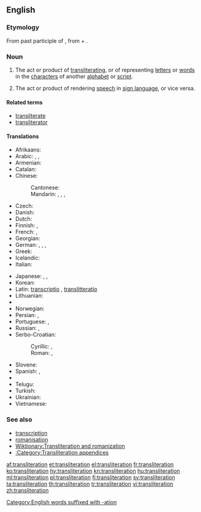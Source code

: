 ==English==
{{wikipedia}}

===Etymology===
From {{etyl|la|en}} {{term|transliteratus|lang=la}} past participle of {{term|transliterare||to transliterate|lang=la}}, from {{term|trans-||across|lang=la}} + {{term|littera||letter|lang=la}}.

===Noun===
{{en-noun}}

# {{context|linguistics|translation studies|lang=en}} The act or product of [[transliterating]], or of representing [[letter]]s or [[word]]s in the [[character]]s of another [[alphabet]] or [[script]].
# {{context|sign language|lang=en}} The act or product of rendering [[speech]] in [[sign language]], or vice versa.

====Related terms====
* [[transliterate]]
* [[transliterator]]

====Translations====
{{trans-top|product of transliterating}}
* Afrikaans: {{t+|af|transliterasie}}
* Arabic: {{t|ar|نقحرة|f|tr=<!--stress varies-->naqḥara}}, {{t|ar|كرشنة|f|tr=<!--stress varies-->karšana}}, {{qualifier|romanisation}} {{t|ar|رومنة|f|tr=rawmana}}
* Armenian: {{t|hy|գրադարձություն|tr=gradarjut’yun}}
* Catalan: {{t|ca|transliteració|f}}
* Chinese:
*: Cantonese: {{t|yue|譯音|tr=jik6 jam1|sc=Hani}}
*: Mandarin: {{t+|cmn|轉寫|sc=Hani}}, {{t|cmn|转写|tr=zhuǎnxiě|sc=Hani}}, {{t|cmn|音譯|sc=Hani}}, {{t+|cmn|音译|tr=yīnyì|sc=Hani}}
* Czech: {{t|cs|transliterace|f}}
* Danish: {{t+|da|translitteration|c}}
* Dutch: {{t+|nl|transliteratie|f}}
* Finnish: {{t+|fi|translitterointi}}, {{t|fi|siirtokirjoitus}}
* French: {{t+|fr|transcription|f}}, {{t+|fr|translittération|f}}
* Georgian: {{t|ka|ტრანსლიტერაცია|tr=transliterac'ia|sc=Geor}}
* German: {{t+|de|Transkription|f}}, {{t+|de|Transliteration|f}}, {{t+|de|Umschrift|m}}, {{t|de|Umschreibung|f}}
* Greek: {{t+|el|μεταγραφή|f|tr=metagrafí}}
* Icelandic: {{t|is|umritun|f}}
* Italian: {{t+|it|traslitterazione|f}}
{{trans-mid}}
* Japanese: {{qualifier|lexical translation}} {{t|ja|字訳|tr=jiyaku}}, {{qualifier|phonetical translation}}{{t|ja|音訳|tr=on'yaku}}, {{t|ja|翻字|tr=honji}}
* Korean: {{t+|ko|음역|tr=eumyeok}}
* Latin: {{qualifier|Classical and Vulgar Latin}} [[transcriptio]] {{g|f}}, {{qualifier|Modern Latin}} [[translitteratio]] {{g|f}}
* Lithuanian: {{t|lt|transliteracija|f}}
* {{trreq|mk}}
* Norwegian: {{t|no|transliterasjon}}
* Persian: {{t|fa|حرف‌نویسی|tr=harf-nevisi|sc=fa-Arab}}, {{t|fa|نویسه‌گردانی|tr=nevise-gardâni|sc=fa-Arab}}
* Portuguese: {{t+|pt|transcrição|f}}, {{t+|pt|transliteração|f}}
* Russian: {{t+|ru|транслитерация|f|tr=transliterácjia}}, {{t|ru|транслитерирование|n|tr=transliterírovanije}}
* Serbo-Croatian:
*: Cyrillic: {{t|sh|транслитера́ција|f|sc=Cyrl}}, {{t|sh|пријеслов|m}}
*: Roman: {{t|sh|transliterácija|f}}, {{t|sh|prijeslov|m}}
* Slovene: {{t|sl|prečrkovanje}}
* Spanish: {{t+|es|transcripción|f}}, {{t+|es|transliteración|f}}
* {{trreq|ta}}
* Telugu: {{t|te|ప్రతిలేఖనం|tr=pratilEkhanaM|sc=Telu}}
* Turkish: {{t|tr|başka alfabeyle yazma}}
* Ukrainian: {{t|uk|транслітерація|f|tr=transliterácija}}
* Vietnamese: {{t|vi|sự chuyển chữ bản chuyển chữ}}
{{trans-bottom}}

[[Category:English words suffixed with -ation]]

===See also===
* [[transcription]]
* [[romanisation]]
* [[Wiktionary:Transliteration and romanization]]
* [[:Category:Transliteration appendices]]

[[af:transliteration]]
[[et:transliteration]]
[[el:transliteration]]
[[fr:transliteration]]
[[ko:transliteration]]
[[hy:transliteration]]
[[kn:transliteration]]
[[hu:transliteration]]
[[ml:transliteration]]
[[pl:transliteration]]
[[fi:transliteration]]
[[sv:transliteration]]
[[ta:transliteration]]
[[th:transliteration]]
[[tr:transliteration]]
[[vi:transliteration]]
[[zh:transliteration]]